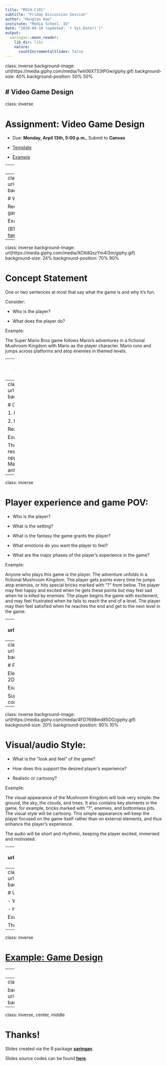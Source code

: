 ```yaml
---
title: "MSCH-C101"
subtitle: "Friday Discussion Session"
author: "Hongtao Hao"
institute: "Media School, IU"
date: "2020-04-10 (updated: `r Sys.Date()`)"
output:
  xaringan::moon_reader:
    lib_dir: libs
    nature:
      countIncrementalSlides: false
---
```

class: inverse
background-image: url(https://media.giphy.com/media/1wh06XT53tPGw/giphy.gif)
background-size: 40%
background-position: 50% 50%

# Video Game Design
---
class: inverse

# Assignment: Video Game Design

- Due: **Monday, Arpil 13th, 5:00 p.m.**, Submit to **Canvas**

- [Template](/files/13-week/Template.docx)

- [Example](/files/13-week/Example_Super_Mario_Bros.pdf)

---
class: inverse

# Before doing the assignment

- READ or at least SKIM THROUGH [This Article](http://acagamic.com/game-design-course/the-formal-systems-of-games-and-game-design-atoms/) 

- WATCH [Professor Conway's Lecture Video](https://iu.instructure.com/courses/1861428)

- READ [the Class Review](/review/13th-week/)

---
class: inverse
background-image: url(https://media.giphy.com/media/cNMIl1nlovtL2/giphy.gif)
background-size: 30%
background-position: 50% 75%

# Working title

Requirement: Your game’s title should communicate the gameplay (and, if possible, the style of the game)

Example: Super Mario Bros

(BTW, if you haven't played Super Mario Bros before, try it [here](https://supermarioemulator.com/mario.php).)

---
class: inverse
background-image: url(https://media.giphy.com/media/XOXdQszYm4I3m/giphy.gif)
background-size: 24%
background-position: 70% 90%

# Concept Statement

One or two sentences at most that say what the game is and why it’s fun.

Consider: 

- Who is the player? 

- What does the player do? 

Example: 

The Super Mario Bros game follows Mario's adventures in a fictional Mushroom Kingdom with Mario as the player character. Mario runs and jumps across platforms and atop enemies in themed levels. 

---
class: inverse
background-image: url(https://media.giphy.com/media/hiNr8F4JsCcP6/giphy.gif)
background-size: 18%
background-position: 50% 80%

# Target audience

Age, gender, game or other relevant interests

Example: All age groups interested in adventures are the target audience.

---
class: inverse
background-image: url(https://media.giphy.com/media/Qf7Q3FH8SnREBQpvNr/giphy.gif)
background-size: 25%
background-position: 90% 10%

# Objective of Game

1. Identify the objective(s) in the game 

2. Explaine the objective(s)

Read [Game elements: 2. Objectives](/review/13th-week/#examples-of-games-cores) for reference.

Example: 

The game of Super Mario Bros has two objectives: capture and rescue. The player needs to avoid getting killed while destroying opponents in the Mushroom Kingdom. The rescue objective involves Mario rescuing the kidnapped Princess Toadstool from the antagonist, Browser. 

---
class: inverse

# Player experience and game POV:

- Who is the player? 

- What is the setting? 

- What is the fantasy the game grants the player? 

- What emotions do you want the player to feel? 

- What are the major phases of the player’s experience in the game?

Example:

Anyone who plays this game is the player. The adventure unfolds in a fictional Mushroom Kingdom. The player gets points every time he jumps atop enemies, or hits special bricks marked with “?” from below. The player may feel happy and excited when he gets these points but may feel sad when he is killed by enemies. The player begins the game with excitement, and may feel frustrated when he fails to reach the end of a level. The player may then feel satisfied when he reaches the end and get to the next level in the game. 

---
class: inverse
background-image: url(https://media.giphy.com/media/XgN7BVqzswKxrLWNkj/giphy.gif)
background-size: 30%
background-position: 50% 80%

# Project Team:

Who will you need to make this game? Think background, design, and other experts.

Example:

First, I need a programmer who can make my ideas into an interactive game. Second, I'll need to a sound designer who can create music and sound effects that fit and enhance my game. Third, I need a graphic designer who can design the appearance of Mario, opponents, Princess Toadstool, bricks, and other elements in the Mushroom Kingdom. 

---
class: inverse
background-image: url(https://media.giphy.com/media/cgCMnZr84zE40/giphy.gif)
background-size: 40%
background-position: 50% 70%

# Platform(s) and primary technology:

Electronic/digital or board/card game? PC or mobile? Table or phone? 2D or 3D? 

Example:

Super Mario Bros will be a 2D digital game played on a video game console or on a smart phone. 

---
class: inverse
background-image: url(https://media.giphy.com/media/4FD7698md85DG/giphy.gif)
background-size: 20%
background-position: 90% 10%

# Visual/audio Style: 

- What is the “look and feel” of the game? 

- How does this support the desired player’s experience? 

- Realistic or cartoony? 

Example:

The visual appearance of the Mushroom Kingdom will look very simple: the ground, the sky, the clouds, and trees. It also contains key elements in the game, for example, bricks marked with “?”, enemies, and bottomless pits. The visual style will be cartoony. This simple appearance will keep the player focused on the game itself rather than on external elements, and thus enhance the player’s experience. 

The audio will be short and rhythmic, keeping the player excited, immersed and motivated. 

---
class: inverse
background-image: url(https://media.giphy.com/media/hTUMLWLPWKDl3E2ttG/giphy.gif)
background-size: 10%
background-position: 90% 10%

# Game world and progression:

Describe the game world and any narrative in player-relevant terms. 

- How does the player move through the game, literally and figuratively, from tutorial to end? 
- What are their short-term and long-term goals (explicit or implicit)? 
- What skills are needed and how do they chain together?

Example:

Mario collects points by hitting the special bricks. He doubles his body size if he gains a Super Mushroom. He gets additional lives in several ways, including by collecting points and by obtaining a Super Mushroom. The game ends when the player runs out of lives or time. 

The game is comprised of eight worlds with each world containing four sub-level stages. Each final stage takes place in a castle. 

The short term goal of the player is to avoid getting killed and to reach the end of each stage. The long term goal is to rescue the Princess. 

To reach the final state of the final world, the player needs to become skilled at getting power-ups and points, avoiding falling into bottomless pits, and defeating enemies. 

---
class: inverse
background-image: url(https://media.giphy.com/media/l2YWnBSCwGFfaCQXm/giphy.gif)
background-size: 30%
background-position: 50% 70%

# Unique selling points: 

- What makes your game stand out? 

- How is it different from other games?

Example:

The game is very simple and engaging, with game-enhancing music. 


---
class: inverse

# [**Example: Game Design**](/files/13-week/Example_Super_Mario_Bros.pdf)

---
class: inverse

# What's next

- 13th Week topic: Avertising

- Assignment coming soon: Applying TARES test to advertising (Due on April 20th)

---
class: inverse

background-image: url(https://media.giphy.com/media/efIN0Gt8NcndPtGgxy/giphy.gif)
background-size: 40%
background-position: 50% 50%

---
class: inverse, center, middle

# Thanks!

Slides created via the R package [**xaringan**](https://github.com/yihui/xaringan).

Slides source codes can be found  [**here**](/slides/13th-week-slides.Rmd).
  
 
  
  




